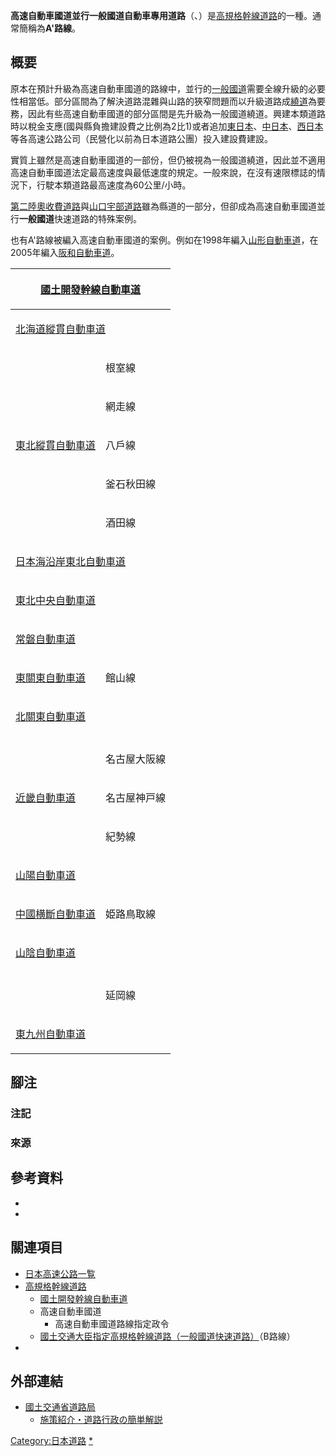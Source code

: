 '''高速自動車國道並行一般國道自動車專用道路'''（{{lang|ja|高速自動車国道に並行する一般国道自動車専用道路}}、{{lang|ja|こうそくじどうしゃこくどうにへいこうするいっぱんこくどうじどうしゃせんようどうろ}}）是[[高規格幹線道路|高規格幹線道路]]的一種。通常簡稱為'''A'路線'''。

==概要==
原本在預計升級為高速自動車國道的路線中，並行的[[一般國道|一般國道]]需要全線升級的必要性相當低。部分區間為了解決道路混雜與山路的狹窄問題而以升級道路成[[繞道|繞道]]為要務，因此有些高速自動車國道的部分區間是先升級為一般國道繞道{{Sfn|丹羽|2008|page=2}}{{Sfn|国交省|page=8}}。興建本類道路時以稅金支應(國與縣負擔建設費之比例為2比1)或者追加[[東日本高速公路|東日本]]、[[中日本高速公路|中日本]]、[[西日本高速公路|西日本]]等各高速公路公司（民營化以前為日本道路公團）投入建設費建設。

實質上雖然是高速自動車國道的一部份，但仍被視為一般國道繞道，因此並不適用高速自動車國道法定最高速度與最低速度的規定。一般來說，在沒有速限標誌的情況下，行駛本類道路最高速度為60公里/小時。

[[第二陸奧收費道路|第二陸奧收費道路]]與[[山口宇部道路|山口宇部道路]]雖為縣道的一部分，但卻成為高速自動車國道並行'''一般國道'''快速道路的特殊案例。

也有A'路線被編入高速自動車國道的案例。例如{{tsl|ja|笹谷トンネル|笹谷隧道}}在1998年編入[[山形自動車道|山形自動車道]]，{{tsl|ja|海南湯浅道路|海南湯淺道路}}在2005年編入[[阪和自動車道|阪和自動車道]]。

{| class="wikitable" style="margin-bottom: 10px;"
! colspan="2" |[[國土開發幹線自動車道|國土開發幹線自動車道]]
!'''並行一般國道快速道路'''
|-
| colspan="2" |[[北海道縱貫自動車道|北海道縱貫自動車道]]
|[[函館新道|函館新道]]、{{tsl|ja|名寄美深道路|名寄美深道路}}、{{tsl|ja|音威子府バイパス|音威子府繞道}}、[[幌富繞道|幌富繞道]]、[[豐富繞道|豐富繞道]]
|-
| rowspan="2" style="white-space:nowrap" |{{tsl|ja|北海道横断自動車道|北海道横斷自動車道}}
|根室線
|{{tsl|ja|黒松内道路|黒松内道路}}、{{tsl|ja|倶知安余市道路|倶知安余市道路}}、{{tsl|ja|釧路外環状道路|釧路外環狀道路}}、{{tsl|ja|根室道路|根室道路}}
|-
|網走線
|黒松内道路、倶知安余市道路、{{tsl|ja|北見道路|北見道路}}、{{tsl|ja|美幌バイパス|美幌繞道}}
|-
|[[東北縱貫自動車道|東北縱貫自動車道]]
|八戶線
|[[百石道路|百石道路]]、[[第二陸奧收費道路|第二陸奧收費道路]]<ref group="注" name="pref">第二陸奧收費道路、鷹巢西道路、山口宇部道路為縣道。</ref>、[[上北自動車道|上北自動車道]]、[[陸奧收費道路|陸奧收費道路]]<ref group="注">陸奧收費道路雖為一般道路，但與東北縱貫自動車道八戶線並行路段有另外制定基本計畫區間。</ref>
|-
| rowspan="2" |{{tsl|ja|東北横断自動車道|東北横斷自動車道}}
|釜石秋田線
|釜石道路、仙人峠道路、遠野道路
|-
|酒田線
|（{{tsl|ja|笹谷トンネル|笹谷隧道}}<ref group="注">1998年7月1日編入高速自動車國道([[山形自動車道|山形自動車道]])。</ref>）{{tsl|ja|月山道路|月山道路}}
|-
| colspan="2" |[[日本海沿岸東北自動車道|日本海沿岸東北自動車道]]
|[[朝日溫海道路|朝日溫海道路]]、[[遊佐象潟道路|遊佐象潟道路]]、{{tsl|ja|象潟仁賀保道路|象潟仁賀保道路}}、{{tsl|ja|仁賀保本荘道路|仁賀保本莊道路}}、[[秋田自動車道|秋田外環状道路]]、[[秋田自動車道|琴丘能代道路]]、{{tsl|ja|二ツ井今泉道路|二井今泉道路}}、{{tsl|ja|鷹巣西道路|鷹巢西道路}}<ref group="注" name="pref">第二陸奧收費道路、鷹巢西道路、山口宇部道路為縣道。</ref>、{{tsl|ja|鷹巣大館道路|鷹巢大館道路}}、[[秋田自動車道|大館西道路]]
|-
| colspan="2" |[[東北中央自動車道|東北中央自動車道]]
|{{tsl|ja|相馬福島道路|相馬福島道路}}、[[米澤南陽道路|米澤南陽道路]]、{{tsl|ja|尾花沢新庄道路|尾花澤新庄道路}}、{{tsl|ja|新庄北道路|新庄北道路|新-{庄}-北道路}}、{{tsl|ja|泉田道路|泉田道路}}、新庄金山道路、{{tsl|ja|主寝坂道路|主寢坂道路}}、{{tsl|ja|院内道路|院内道路}}、横堀道路、{{tsl|ja|湯沢横手道路|湯澤横手道路}}
|-
| colspan="2" |[[常磐自動車道|常磐自動車道]]
|[[仙台東部道路|仙台東部道路]]、[[仙台北部道路|仙台北部道路]]
|-
|[[東關東自動車道|東關東自動車道]]
|館山線
|[[京葉道路|京葉道路]]、[[富津館山道路|富津館山道路]]
|-
| colspan="2" |[[北關東自動車道|北關東自動車道]]
|[[東水戶道路|東水戶道路]]
|-
| colspan="2" |{{tsl|ja|第二東海自動車道|第二東海自動車道}}
|伊勢灣岸道路
|-
| rowspan="3" |[[近畿自動車道|近畿自動車道]]
| style="white-space:nowrap" |名古屋大阪線
|[[名阪國道|名阪國道]]
|-
|名古屋神戸線
|[[伊勢灣岸自動車道|伊勢灣岸道路]]
|-
|紀勢線
|（{{tsl|ja|海南湯浅道路|海南湯淺道路}}<ref group="注">2005年4月1日編入高速自動車國道([[阪和自動車道|阪和自動車道]])。</ref>、）[[湯淺御坊道路|湯淺御坊道路]]、{{tsl|ja|すさみ串本道路|すさみ串本道路}}、{{tsl|ja|那智勝浦道路|那智勝浦道路}}、{{tsl|ja|新宮紀宝道路|新宮紀寶道路}}、{{tsl|ja|熊野道路|熊野道路}}、{{tsl|ja|熊野尾鷲道路|熊野尾鷲道路}}
|-
| colspan="2" |[[山陽自動車道|山陽自動車道]]
|[[廣島岩國道路|廣島岩國道路]]、{{tsl|ja|小郡道路|小郡道路}}、{{tsl|ja|山口宇部道路|山口宇部道路}}<ref group="注" name="pref">第二陸奧收費道路、鷹巢西道路、山口宇部道路為縣道。</ref>
|-
|[[中國横斷自動車道|中國横斷自動車道]]
|姫路鳥取線
|志戶坂峠道路
|-
| colspan="2" |[[山陰自動車道|山陰自動車道]]
|[[鳥取西道路|鳥取西道路]]、{{tsl|ja|青谷羽合道路|青谷羽合道路}}、{{tsl|ja|北条道路|北條道路}}、[[東伯中山道路|東伯中山道路]]、[[山陰自動車道|中山名和道路]]、[[名和淀江道路|名和淀江道路]]、[[米子道路|米子道路]]、[[安來道路|安來道路]]、[[松江道路_(山陰自動車道)|松江道路]]、[[出雲仁摩道路|出雲仁摩道路]]、{{tsl|ja|仁摩温泉津道路|仁摩溫泉津道路}}、[[江津道路|江津道路]]、{{tsl|ja|浜田道路|濱田道路}}、{{tsl|ja|浜田三隅道路|濱田三隅道路}}、{{tsl|ja|益田道路|益田道路}}、{{tsl|ja|萩・三隅道路|萩・三隅道路}}、{{tsl|ja|長門・俵山道路|長門・俵山道路}}
|-
| colspan="2" |{{tsl|ja|四国横断自動車道|四國横斷自動車道}}
|{{tsl|ja|高松東道路|高松東道路}}、{{tsl|ja|須崎道路|須崎道路}}、{{tsl|ja|窪川佐賀道路|窪川佐賀道路}}、{{tsl|ja|中村宿毛道路|中村宿毛道路}}、{{tsl|ja|津島道路|津島道路}}、{{tsl|ja|宇和島道路|宇和島道路}}、{{tsl|ja|大洲道路|大洲道路}}
|-
|{{tsl|ja|九州横断自動車道|九州横斷自動車道}}
|延岡線
|{{tsl|ja|高千穂日之影道路|高千穂日之影道路}}、{{tsl|ja|北方延岡道路|北方延岡道路}}
|-
| colspan="2" |[[東九州自動車道|東九州自動車道]]
|椎田道路、宇佐別府道路、{{tsl|ja|延岡道路|延岡道路}}、[[延岡南道路|延岡南道路]]、{{tsl|ja|日南・志布志道路|日南・志布志道路}}、[[隼人道路|隼人道路]]
|}

== 腳注 ==

=== 注記 ===
{{Reflist|group="注"}}

=== 來源 ===
{{Reflist}}

== 參考資料 ==
* {{Cite report|url=http://www.jcca.or.jp/achievement/riim_report/sr_vol_01/000report4.pdf|format=PDF|title=RIIM StudyReport VOL.1 - 4.道路整備と迂回ルート|author=丹羽崇哲|publisher=一般社團法人建設顧問協会 基礎建設研究所|date=2008-08|ref={{SfnRef|丹羽|2008}}|access-date=2016-04-23|archive-date=2015-04-02|archive-url=https://web.archive.org/web/20150402120348/http://www.jcca.or.jp/achievement/riim_report/sr_vol_01/000report4.pdf|dead-url=no}}
* {{Cite report|url=http://www.mlit.go.jp/road/sisaku/dorogyousei/0.pdf|format=PDF|title=道路行政の簡単解説|author=国土交通省道路局|authorlink=道路局|publisher=国土交通省|ref={{SfnRef|国交省}}|date=|access-date=2016-04-23|archive-date=2021-07-10|archive-url=https://web.archive.org/web/20210710150757/https://www.mlit.go.jp/road/sisaku/dorogyousei/0.pdf|dead-url=no}}

== 關連項目 ==
* [[日本高速公路列表|日本高速公路一覧]]
* [[高規格幹線道路|高規格幹線道路]]
** [[國土開發幹線自動車道|國土開發幹線自動車道]]
** 高速自動車國道
*** 高速自動車國道路線指定政令
** [[國土交通大臣指定高規格幹線道路（一般國道快速道路）|國土交通大臣指定高規格幹線道路（一般國道快速道路）]]（B路線）
* {{tsl|ja|新直轄方式|新直轄方式}}

== 外部連結 ==
* [http://www.mlit.go.jp/road/index.html 國土交通省道路局] {{Wayback|url=http://www.mlit.go.jp/road/index.html |date=20090917030938 }}
** [http://www.mlit.go.jp/road/sisaku/dorogyousei/index.html 施策紹介・道路行政の簡単解説] {{Wayback|url=http://www.mlit.go.jp/road/sisaku/dorogyousei/index.html |date=20090917024918 }}

[[Category:日本道路|Category:日本道路]]
{{日本高速公路}}

{{DEFAULTSORT:日本高速公路}}
[[Category:日本高速公路|*]]